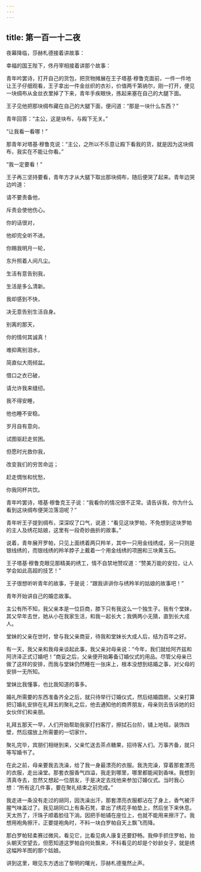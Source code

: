 ```yaml
---
---
---
```

title: 第一百一十二夜
---






夜幕降临，莎赫札德接着讲故事：





幸福的国王陛下，佟丹宰相接着讲那个故事：

青年吟罢诗，打开自己的货包，把货物摊展在王子塔基·穆鲁克面前，一件一件地让王子仔细观看，王子拿出一件金丝织的衣衫，价值两千第纳尔，刚一打开，便见一块绸布从金丝衣里掉了下来，青年手疾眼快，拣起来塞在自己的大腿下面。

王子见他把那块绸布藏在自己的大腿下面，便问道：“那是一块什么东西？”

青年回答：“主公，这是块布，与殿下无关。”

“让我看一看哪！”

那青年对塔基·穆鲁克说：“主公，之所以不乐意让殿下看我的货，就是因为这块绸布，我实在不能让你看。”

“我一定要看！”

王子再三坚持要看，青年方才从大腿下取出那块绸布，随后便哭了起来。青年边哭边吟道：


请不要责备他，

斥责会使他伤心。

你的话很对，

他却完全听不进。

你赐我明月一轮，

东升照着人间凡尘。

生活有意告别我，

生活是多么清新。

我却感到不快，

决无意告别生活自身。

别离的那天，

你的情何其诚真！

难抑离别泪水，

简直似大雨倾盆。

借口之衣已破，

请允许我来缝纫。

我不得安睡，

他也睡不安稳。

岁月自有意向，

试图驱赶走贫困。

但愿时光救你我，

改变我们的穷苦命运；

赶走惆怅和忧愁，

你我同杯共饮。



青年吟罢诗，塔基·穆鲁克王子说：“我看你的情况很不正常。请告诉我，你为什么看到这块绸布便哭泣落泪呢？”

青年听王子提到绸布，深深叹了口气，说道：“看见这块罗帕，不免想到这块罗帕的主人及绣花姑娘，这里有一段奇妙曲折的故事。”

说着，青年展开罗帕，只见上面绣着两只羚羊，其中一只用金线绣成，另一只则是银线绣的，而银线绣的羚羊脖子上戴着一个用金线绣的项圈和三块黄玉石。

王子塔基·穆鲁克眼见那精美的绣工，情不自禁地赞叹道：“赞美万能的安拉，让人学会如此高超的技艺！”

王子很想听听青年的故事，于是说：“跟我讲讲你与绣羚羊的姑娘的故事吧！”

青年开始讲自己的婚恋故事。





主公有所不知，我父亲本是一位巨商，膝下只有我这么一个独生子。我有个堂妹，其父早年去世，她从小在我家生活，和我一起长大；我俩两小无猜，直到长大成人。

堂妹的父亲在世时，曾与我父亲商妥，待我和堂妹长大成人后，结为百年之好。

有一天，我父亲和我母亲谈起此事，我父亲对母亲说：“今年，我们就给阿齐兹和阿济泽正式订婚吧！”商妥之后，父亲便开始筹备订婚仪式的用品。尽管父母亲已做了这样的安排，而我与堂妹仍然睡在一张床上，根本没想到结婚之事，对父母的安排一无所知。

堂妹比我懂事，也比我知道的事多。

婚礼所需要的东西准备齐全之后，就只待举行订婚仪式，然后结婚圆房。父亲打算把订婚礼安排在礼拜五的聚礼之后，他去通知他的商界朋友，母亲则去告诉她的妇女伙伴们和亲朋。

礼拜五那天一早，人们开始帮助我家打扫客厅，擦拭石台阶，铺上地毯，装饰四壁，然后摆放上所需要的一切家什。

聚礼完毕，宾朋们相继到来，父亲忙送去茶点糖果，招待客人们。万事齐备，就只等写婚书了。

在此之前，母亲要我去洗澡，给了我一身最漂亮的衣服。我洗完澡，穿着那套漂亮的衣服，走出澡堂。那套衣服香气四溢，我走到哪里，哪里都能闻到香味。我想到清真寺去，忽然又想起一位朋友，于是决定去找他来参加订婚仪式。当时我心想：“所有这几件事，要在聚礼结束之前完成。”

我走进一条没有走过的胡同，因洗澡出汗，那套漂亮衣服都沾在了身上，香气被汗腥气味盖过了。我见胡同口上有条石凳，拿出了绣花手帕垫上，然后坐下来休息。天太热了，汗珠子顺着脸往下淌。因把手帕铺在座位上，也就不能用来擦汗了。我想用袍角擦汗，正要提袍角时，不料一块白罗帕自天上飘飞而降。

那白罗帕轻柔赛过微风，看见它，比看见病人康复还要舒畅。我伸手抓住罗帕，抬头朝天空望去，但愿知道这罗帕自何处飘来，不科看见的却是个妙龄女子，就是绣这幅羚羊图的那个姑娘。





讲到这里，眼见东方透出了黎明的曙光，莎赫札德戛然止声。